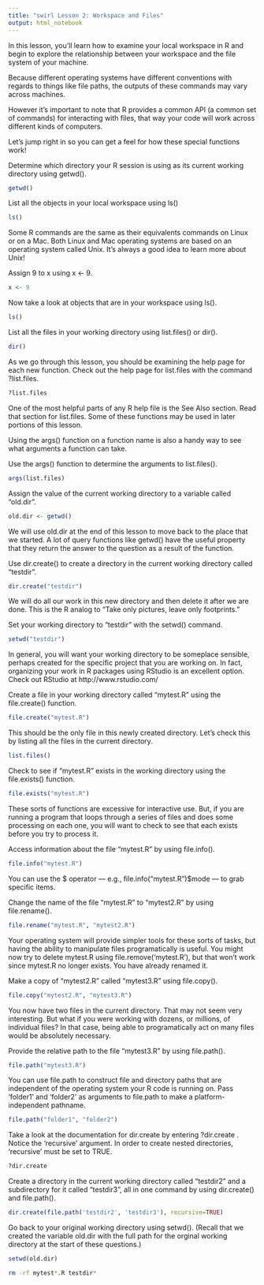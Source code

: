 ```yaml
---
title: "swirl Lesson 2: Workspace and Files"
output: html_notebook
---
```


In this lesson, you'll learn how to examine your local workspace in R and begin to explore the relationship between your workspace and the file system of your machine.

Because different operating systems have different conventions with regards to things like file paths, the outputs of these commands may vary across machines.

However it's important to note that R provides a common API (a common set of commands) for interacting with files, that way your code will work across different kinds of computers.

Let's jump right in so you can get a feel for how these special functions work!

Determine which directory your R session is using as its current working directory using getwd(). 

```r
getwd()
```

List all the objects in your local workspace using ls()

```r
ls()
```

Some R commands are the same as their equivalents commands on Linux or on a Mac. Both Linux and Mac operating systems are based on an operating system called Unix. It's always a good idea to learn more about Unix!

Assign 9 to x using x <- 9.

```r
x <- 9
```

Now take a look at objects that are in your workspace using ls().

```r
ls()
```

List all the files in your working directory using list.files() or dir().

```r
dir()
```

As we go through this lesson, you should be examining the help page for each new function. Check out the help page for list.files with the command ?list.files.

```r
?list.files
```

One of the most helpful parts of any R help file is the See Also section. Read that section for list.files. Some of these functions may be used in later portions of this lesson.

Using the args() function on a function name is also a handy way to see what arguments a function can take.

Use the args() function to determine the arguments to list.files().

```r
args(list.files)
```

Assign the value of the current working directory to a variable called "old.dir".

```r
old.dir <- getwd()
```

We will use old.dir at the end of this lesson to move back to the place that we started. A lot of query functions like getwd() have the useful property that they return the answer to the question as a result of the function.

Use dir.create() to create a directory in the current working directory called "testdir".

```r
dir.create("testdir")
```

We will do all our work in this new directory and then delete it after we are done. This is the R analog to "Take only pictures, leave only footprints."

Set your working directory to "testdir" with the setwd() command.

```r
setwd("testdir")
```

In general, you will want your working directory to be someplace sensible, perhaps created for the specific project that you are working on. In fact, organizing your work in R packages using RStudio is an excellent option. Check out RStudio at http://www.rstudio.com/

Create a file in your working directory called "mytest.R" using the file.create() function.

```r
file.create("mytest.R")
```

This should be the only file in this newly created directory. Let's check this by listing all the files in the current directory.

```r
list.files()
```

Check to see if "mytest.R" exists in the working directory using the file.exists() function.

```r
file.exists("mytest.R")
```

These sorts of functions are excessive for interactive use. But, if you are running a program that loops through a series of files and does some processing on each one, you will want to check to see that each exists before you try to process it.

Access information about the file "mytest.R" by using file.info().

```r
file.info("mytest.R")
```

You can use the $ operator --- e.g., file.info("mytest.R")$mode --- to grab specific items.

Change the name of the file "mytest.R" to "mytest2.R" by using file.rename().

```r
file.rename("mytest.R", "mytest2.R")
```

Your operating system will provide simpler tools for these sorts of tasks, but having the ability to manipulate files programatically is useful. You might now try to delete mytest.R using file.remove('mytest.R'), but that won't work since mytest.R no longer exists. You have already renamed it.

Make a copy of "mytest2.R" called "mytest3.R" using file.copy().

```r
file.copy("mytest2.R", "mytest3.R")
```

You now have two files in the current directory. That may not seem very interesting. But what if you were working with dozens, or millions, of individual files? In that case, being able to programatically act on many files would be absolutely necessary.

Provide the relative path to the file "mytest3.R" by using file.path().

```r
file.path("mytest3.R")
```

You can use file.path to construct file and directory paths that are independent of the operating system your R code is running on. Pass 'folder1' and 'folder2' as arguments to file.path to make a platform-independent pathname.

```r
file.path("folder1", "folder2")
```

Take a look at the documentation for dir.create by entering ?dir.create . Notice the 'recursive' argument. In order to create nested directories, 'recursive' must be set to TRUE.

```r
?dir.create
```

Create a directory in the current working directory called "testdir2" and a subdirectory for it called "testdir3", all in one command by using dir.create() and file.path().

```r
dir.create(file.path('testdir2', 'testdir3'), recursive=TRUE)
```

Go back to your original working directory using setwd(). (Recall that we created the variable old.dir with the full path for the orginal working directory at the start of these questions.)

```r
setwd(old.dir)
```

```bash
rm -rf mytest*.R testdir*
```